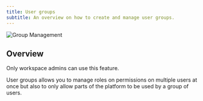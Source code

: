 ```yaml
---
title: User groups
subtitle: An overview on how to create and manage user groups.
---
```


<img
  src="/assets/images/product-guides/workspaces/manage-group.png"
  alt="Group Management"
  className="w-full rounded-lg"
/>

## Overview

<Info> Only workspace admins can use this feature. </Info>

User groups allows you to manage roles on permissions on multiple users at once but also to only allow parts of the platform to be used by a group of users.